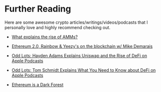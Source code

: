 # Further Reading

Here are some awesome crypto articles/writings/videos/podcasts that I personally love and highly recommend checking out.

- [What explains the rise of AMMs?](https://medium.com/dragonfly-research/what-explains-the-rise-of-amms-7d008af1c399)

- [Ethereum 2.0, Rainbow & Yeezy's on the blockchain w/ Mike Demarais](https://www.youtube.com/watch?v=odWnIU8g2JQ&t=4s)

- [‎Odd Lots: Hayden Adams Explains Uniswap and the Rise of DeFi on Apple Podcasts](https://podcasts.apple.com/us/podcast/hayden-adams-explains-uniswap-and-the-rise-of-defi/id1056200096?i=1000520421257)

- [‎Odd Lots: Tom Schmidt Explains What You Need to Know about DeFi on Apple Podcasts](https://podcasts.apple.com/us/podcast/tom-schmidt-explains-what-you-need-to-know-about-defi/id1056200096?i=1000527088952)

- [Ethereum is a Dark Forest](https://www.paradigm.xyz/2020/08/ethereum-is-a-dark-forest/)
